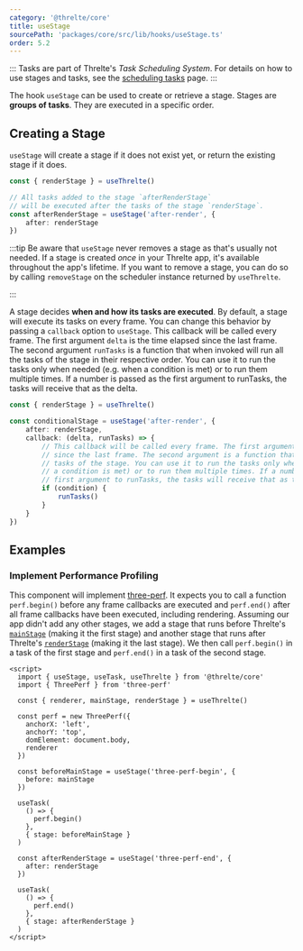 ```yaml
---
category: '@threlte/core'
title: useStage
sourcePath: 'packages/core/src/lib/hooks/useStage.ts'
order: 5.2
---
```


:::
Tasks are part of Threlte's _Task Scheduling System_. For details on how to use stages and tasks,
see the [scheduling tasks](/learn/basics/scheduling-tasks) page.
:::

The hook `useStage` can be used to create or retrieve a stage.
Stages are **groups of tasks**. They are executed in a specific order.

## Creating a Stage

`useStage` will create a stage if it does not exist yet, or return the existing
stage if it does.

```ts
const { renderStage } = useThrelte()

// All tasks added to the stage `afterRenderStage`
// will be executed after the tasks of the stage `renderStage`.
const afterRenderStage = useStage('after-render', {
	after: renderStage
})
```

:::tip
Be aware that `useStage` never removes a stage as that's usually not needed. If a stage is created
_once_ in your Threlte app, it's available throughout the app's lifetime. If you want to remove a
stage, you can do so by calling `removeStage` on the scheduler instance returned by `useThrelte`.

:::

A stage decides **when and how its tasks are executed**. By default, a stage will
execute its tasks on every frame. You can change this behavior by passing a
`callback` option to `useStage`. This callback will be called every frame. The
first argument `delta` is the time elapsed since the last frame. The second
argument `runTasks` is a function that when invoked will run all the tasks of
the stage in their respective order. You can use it to run the tasks only when
needed (e.g. when a condition is met) or to run them multiple times. If a number
is passed as the first argument to runTasks, the tasks will receive that as the
delta.

```ts
const { renderStage } = useThrelte()

const conditionalStage = useStage('after-render', {
	after: renderStage,
	callback: (delta, runTasks) => {
		// This callback will be called every frame. The first argument is the time elapsed
		// since the last frame. The second argument is a function that will run all the
		// tasks of the stage. You can use it to run the tasks only when needed (e.g. when
		// a condition is met) or to run them multiple times. If a number is passed as the
		// first argument to runTasks, the tasks will receive that as the delta.
		if (condition) {
			runTasks()
		}
	}
})
```

## Examples

### Implement Performance Profiling

This component will implement
[three-perf](https://www.npmjs.com/package/three-perf). It expects you to call a
function `perf.begin()` before any frame callbacks are executed and `perf.end()`
after all frame callbacks have been executed, including rendering. Assuming our
app didn't add any other stages, we add a stage that runs before Threlte's
[`mainStage`](/learn/basics/scheduling-tasks#default-stages) (making it the
first stage) and another stage that runs after Threlte's
[`renderStage`](/learn/basics/scheduling-tasks#default-stages) (making it
the last stage). We then call `perf.begin()` in a task of the first stage and
`perf.end()` in a task of the second stage.

```svelte title="ThreePerf.svelte"
<script>
  import { useStage, useTask, useThrelte } from '@threlte/core'
  import { ThreePerf } from 'three-perf'

  const { renderer, mainStage, renderStage } = useThrelte()

  const perf = new ThreePerf({
    anchorX: 'left',
    anchorY: 'top',
    domElement: document.body,
    renderer
  })

  const beforeMainStage = useStage('three-perf-begin', {
    before: mainStage
  })

  useTask(
    () => {
      perf.begin()
    },
    { stage: beforeMainStage }
  )

  const afterRenderStage = useStage('three-perf-end', {
    after: renderStage
  })

  useTask(
    () => {
      perf.end()
    },
    { stage: afterRenderStage }
  )
</script>
```
